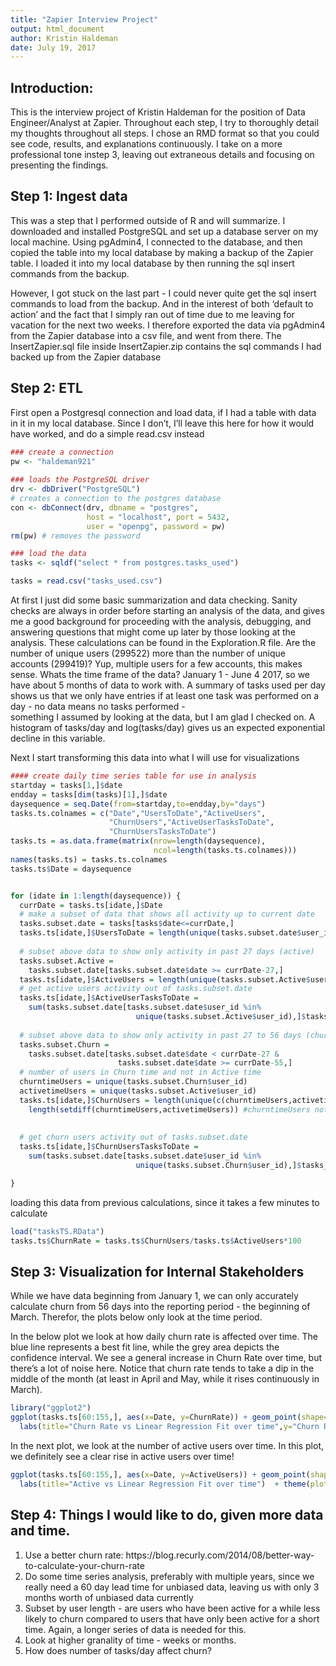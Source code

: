 ---
title: "Zapier Interview Project"
output: html_document
author: Kristin Haldeman
date: July 19, 2017
---

## Introduction: 
This is the interview project of Kristin Haldeman for the position of Data 
Engineer/Analyst at Zapier. Throughout each step, I try to thoroughly detail
my thoughts throughout all steps. I chose an RMD format so that you could see
code, results, and explanations continuously. I take on a more professional tone 
instep 3, leaving out extraneous details and focusing on presenting the findings.

## Step 1: Ingest data

This was a step that I performed outside of R and will summarize. I downloaded 
and installed PostgreSQL and set up a database server on my local machine. Using 
pgAdmin4, I connected to the database, and then copied the table
into my local database by making a backup of the Zapier table. I loaded it into 
my local database by then running the sql insert commands from the backup. 

However, I got stuck on the last part - I could never quite get the sql insert 
commands to load from the backup. And in the interest of both 'default to action'
and the fact that I simply ran out of time due to me leaving for vacation for the
next two weeks. I therefore exported the data via pgAdmin4 from the Zapier
database into a csv file, and went from there. The InsertZapier.sql file 
inside InsertZapier.zip contains the sql commands I had backed up from the
Zapier database

## Step 2: ETL
First open a Postgresql connection and load data, if I had a table with data in 
it in my local database. Since I don't, I'll leave this here for how it would 
have worked, and do a simple read.csv instead


```{r,eval=FALSE}
### create a connection
pw <- "haldeman921"
 
### loads the PostgreSQL driver
drv <- dbDriver("PostgreSQL")
# creates a connection to the postgres database
con <- dbConnect(drv, dbname = "postgres",
                 host = "localhost", port = 5432,
                 user = "openpg", password = pw)
rm(pw) # removes the password

### load the data
tasks <- sqldf("select * from postgres.tasks_used")
```

```{r}
tasks = read.csv("tasks_used.csv")

```

At first I just did some basic summarization and data checking. Sanity checks 
are always in order before starting an analysis of the data, and gives me a good
background for proceeding with the analysis, debugging, and answering questions 
that might come up later by those looking at the analysis. These calculations
can be found in the Exploration.R file. Are the number
of unique users (299522) more than the number of unique accounts (299419)? 
Yup, multiple users for a few accounts, this makes sense. Whats the time frame
of the data? January 1 - June 4 2017, so we have about 5 months of data to work
with. A summary of tasks used per day shows us that we only have entries if at 
least one task was performed on a day - no data means no tasks performed -  
something I assumed by looking at the data, but I am glad I checked on. A
histogram of tasks/day and log(tasks/day) gives us an expected exponential
decline in this variable. 

Next I start transforming this data into what I will use for visualizations

```{r,eval=FALSE}
#### create daily time series table for use in analysis
startday = tasks[1,]$date
endday = tasks[dim(tasks)[1],]$date
daysequence = seq.Date(from=startday,to=endday,by="days") 
tasks.ts.colnames = c("Date","UsersToDate","ActiveUsers",
                      "ChurnUsers","ActiveUserTasksToDate",
                      "ChurnUsersTasksToDate")
tasks.ts = as.data.frame(matrix(nrow=length(daysequence),
                                ncol=length(tasks.ts.colnames)))
names(tasks.ts) = tasks.ts.colnames
tasks.ts$Date = daysequence


for (idate in 1:length(daysequence)) {
  currDate = tasks.ts[idate,]$Date
  # make a subset of data that shows all activity up to current date
  tasks.subset.date = tasks[tasks$date<=currDate,]
  tasks.ts[idate,]$UsersToDate = length(unique(tasks.subset.date$user_id))
  
  # subset above data to show only activity in past 27 days (active)
  tasks.subset.Active = 
    tasks.subset.date[tasks.subset.date$date >= currDate-27,]
  tasks.ts[idate,]$ActiveUsers = length(unique(tasks.subset.Active$user_id))
  # get active users activity out of tasks.subset.date
  tasks.ts[idate,]$ActiveUserTasksToDate = 
    sum(tasks.subset.date[tasks.subset.date$user_id %in% 
                            unique(tasks.subset.Active$user_id),]$tasks_used_per_day)
  
  # subset above data to show only activity in past 27 to 56 days (churn)
  tasks.subset.Churn = 
    tasks.subset.date[tasks.subset.date$date < currDate-27 & 
                        tasks.subset.date$date >= currDate-55,]
  # number of users in Churn time and not in Active time
  churntimeUsers = unique(tasks.subset.Churn$user_id)
  activetimeUsers = unique(tasks.subset.Active$user_id)
  tasks.ts[idate,]$ChurnUsers = length(unique(c(churntimeUsers,activetimeUsers))) -
    length(setdiff(churntimeUsers,activetimeUsers)) #churntimeUsers not in ActivetimeUsers
  
    
  # get churn users activity out of tasks.subset.date
  tasks.ts[idate,]$ChurnUsersTasksToDate = 
    sum(tasks.subset.date[tasks.subset.date$user_id %in% 
                            unique(tasks.subset.Churn$user_id),]$tasks_used_per_day)

}


```

loading this data from previous calculations, since it takes a few minutes to
calculate

```{r}
load("tasksTS.RData")
tasks.ts$ChurnRate = tasks.ts$ChurnUsers/tasks.ts$ActiveUsers*100
```




## Step 3: Visualization for Internal Stakeholders

While we have data beginning from January 1, we can only accurately calculate
churn from 56 days into the reporting period - the beginning of March. Therefor,
the plots below only look at the time period.

In the below plot we look at how daily churn rate is affected over time. The
blue line represents a best fit line, while the grey area depicts the confidence
interval. We see a general increase in Churn Rate over time, but there's a lot 
of noise here. Notice that churn rate tends to take a dip in the middle of the 
month (at least in April and May, while it rises continuously in March).


```{r}
library("ggplot2")
ggplot(tasks.ts[60:155,], aes(x=Date, y=ChurnRate)) + geom_point(shape=1) + geom_smooth(method=lm) +
  labs(title="Churn Rate vs Linear Regression Fit over time",y="Churn Rate in %")  + theme(plot.title = element_text(hjust = 0.5))
```


In the next plot, we look at the number of active users over time. In this plot,
we definitely see a clear rise in active users over time!



```{r}
ggplot(tasks.ts[60:155,], aes(x=Date, y=ActiveUsers)) + geom_point(shape=1) + geom_smooth(method=lm) +
  labs(title="Active vs Linear Regression Fit over time")  + theme(plot.title = element_text(hjust = 0.5))
```


## Step 4: Things I would like to do, given more data and time.
1. Use a better churn rate: https://blog.recurly.com/2014/08/better-way-to-calculate-your-churn-rate
2. Do some time series analysis, preferably with multiple years, since we really need a 60 day lead time for unbiased data, leaving us with only 3 months worth of unbiased data currently
3. Subset by user length - are users who have been active for a while less likely to churn compared to users that have only been active for a short time. Again, a longer series of data is needed for this. 
4. Look at higher granality of time - weeks or months. 
5. How does number of tasks/day affect churn?
